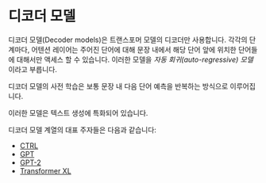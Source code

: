 # 디코더 모델

<CourseFloatingBanner
    chapter={1}
    classNames="absolute z-10 right-0 top-0"
/>

<Youtube id="d_ixlCubqQw" />

디코더 모델(Decoder models)은 트랜스포머 모델의 디코더만 사용합니다. 각각의 단계마다, 어텐션 레이어는 주어진 단어에 대해 문장 내에서 해당 단어 앞에 위치한 단어들에 대해서만 액세스 할 수 있습니다. 이러한 모델을 *자동 회귀(auto-regressive) 모델*이라고 부릅니다.

디코더 모델의 사전 학습은 보통 문장 내 다음 단어 예측을 반복하는 방식으로 이루어집니다.

이러한 모델은 텍스트 생성에 특화되어 있습니다.

디코더 모델 계열의 대표 주자들은 다음과 같습니다:

- [CTRL](https://huggingface.co/transformers/model_doc/ctrl.html)
- [GPT](https://huggingface.co/transformers/model_doc/gpt.html)
- [GPT-2](https://huggingface.co/transformers/model_doc/gpt2.html)
- [Transformer XL](https://huggingface.co/transformers/model_doc/transformerxl.html)
